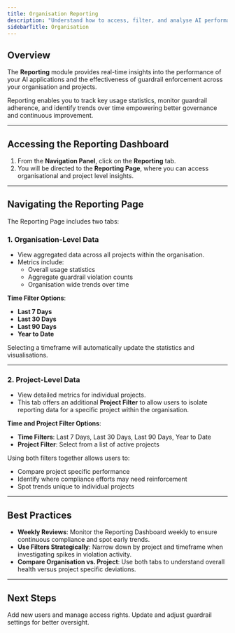 ```yaml
---
title: Organisation Reporting
description: "Understand how to access, filter, and analyse AI performance and guardrail violation data"
sidebarTitle: Organisation
---
```


## Overview

The **Reporting** module provides real-time insights into the performance of your AI applications and the effectiveness of guardrail enforcement across your organisation and projects.

Reporting enables you to track key usage statistics, monitor guardrail adherence, and identify trends over time empowering better governance and continuous improvement.

---

## Accessing the Reporting Dashboard

1. From the **Navigation Panel**, click on the **Reporting** tab.
2. You will be directed to the **Reporting Page**, where you can access organisational and project level insights.

---

## Navigating the Reporting Page

The Reporting Page includes two tabs:

### 1. Organisation-Level Data

- View aggregated data across all projects within the organisation.
- Metrics include:
  - Overall usage statistics
  - Aggregate guardrail violation counts
  - Organisation wide trends over time

**Time Filter Options**:
- **Last 7 Days**
- **Last 30 Days**
- **Last 90 Days**
- **Year to Date**

Selecting a timeframe will automatically update the statistics and visualisations.


---

### 2. Project-Level Data

- View detailed metrics for individual projects.
- This tab offers an additional **Project Filter** to allow users to isolate reporting data for a specific project within the organisation.

**Time and Project Filter Options**:
- **Time Filters**: Last 7 Days, Last 30 Days, Last 90 Days, Year to Date
- **Project Filter**: Select from a list of active projects

Using both filters together allows users to:
- Compare project specific performance
- Identify where compliance efforts may need reinforcement
- Spot trends unique to individual projects

---

## Best Practices

- **Weekly Reviews**: Monitor the Reporting Dashboard weekly to ensure continuous compliance and spot early trends.
- **Use Filters Strategically**: Narrow down by project and timeframe when investigating spikes in violation activity.
- **Compare Organisation vs. Project**: Use both tabs to understand overall health versus project specific deviations.

---

## Next Steps

<CardGroup cols={2}>
  <Card
    title="Manage Users"
    icon="users"
    href="/product-guide/permissions.mdx"
  >
    Add new users and manage access rights.
  </Card>
  <Card
    title="Refine Guardrails"
    icon="sliders"
    href="/product-guide/policies"
  >
    Update and adjust guardrail settings for better oversight.
  </Card>
</CardGroup>
